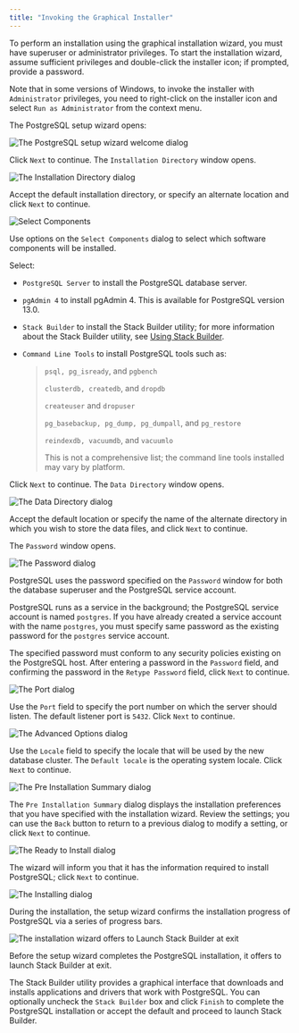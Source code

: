 ```yaml
---
title: "Invoking the Graphical Installer"
---
```


To perform an installation using the graphical installation wizard, you must have superuser or administrator privileges. To start the installation wizard, assume sufficient privileges and double-click the installer icon; if prompted, provide a password.

Note that in some versions of Windows, to invoke the installer with `Administrator` privileges, you need to right-click on the installer icon and select `Run as Administrator` from the context menu.

The PostgreSQL setup wizard opens:

![The PostgreSQL setup wizard welcome dialog](../images/welcome.png)

Click `Next` to continue. The `Installation Directory` window opens.

![The Installation Directory dialog](../images/installation_directory.png)

Accept the default installation directory, or specify an alternate location and click `Next` to continue.

![Select Components](../images/select_components.png)

Use options on the `Select Components` dialog to select which software components will be installed.

Select:

-   `PostgreSQL Server` to install the PostgreSQL database server.

-   `pgAdmin 4` to install pgAdmin 4. This is available for PostgreSQL version 13.0.

-   `Stack Builder` to install the Stack Builder utility; for more information about the Stack Builder utility, see [Using Stack Builder](../#using_stackbuilder).

-   `Command Line Tools` to install PostgreSQL tools such as:

    > `psql, pg_isready`, and `pgbench`
    >
    > `clusterdb, createdb`, and `dropdb`
    >
    > `createuser` and `dropuser`
    >
    > `pg_basebackup, pg_dump, pg_dumpall`, and `pg_restore`
    >
    > `reindexdb, vacuumdb`, and `vacuumlo`
    >
    > This is not a comprehensive list; the command line tools installed may vary by platform.

Click `Next` to continue. The `Data Directory` window opens.

![The Data Directory dialog](../images/data_directory.png)

Accept the default location or specify the name of the alternate directory in which you wish to store the data files, and click `Next` to continue.

The `Password` window opens.

![The Password dialog](../images/password.png)

PostgreSQL uses the password specified on the `Password` window for both the database superuser and the PostgreSQL service account.

PostgreSQL runs as a service in the background; the PostgreSQL service account is named `postgres`. If you have already created a service account with the name `postgres`, you must specify same password as the existing password for the `postgres` service account.

The specified password must conform to any security policies existing on the PostgreSQL host. After entering a password in the `Password` field, and confirming the password in the `Retype Password` field, click `Next` to continue.

![The Port dialog](../images/%20port_Aug11.png)

Use the `Port` field to specify the port number on which the server should listen. The default listener port is `5432`. Click `Next` to continue.

![The Advanced Options dialog](../images/aug11_ad.png)

Use the `Locale` field to specify the locale that will be used by the new database cluster. The `Default locale` is the operating system locale. Click `Next` to continue.

![The Pre Installation Summary dialog](../images/preinstallation.png)

The `Pre Installation Summary` dialog displays the installation preferences that you have specified with the installation wizard. Review the settings; you can use the `Back` button to return to a previous dialog to modify a setting, or click `Next` to continue.

![The Ready to Install dialog](../images/ready_to_install.png)

The wizard will inform you that it has the information required to install PostgreSQL; click `Next` to continue.

![The Installing dialog](../images/installing.png)

During the installation, the setup wizard confirms the installation progress of PostgreSQL via a series of progress bars.

![The installation wizard offers to Launch Stack Builder at exit](../images/installation_complete.png)

Before the setup wizard completes the PostgreSQL installation, it offers to launch Stack Builder at exit.

The Stack Builder utility provides a graphical interface that downloads and installs applications and drivers that work with PostgreSQL. You can optionally uncheck the `Stack Builder` box and click `Finish` to complete the PostgreSQL installation or accept the default and proceed to launch Stack Builder.
